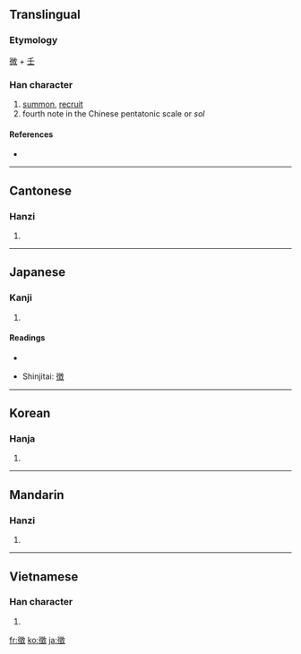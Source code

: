 {{see|徴|征}}
==Translingual==

===Etymology===
[[微]] + [[壬]]

===Han character===
{{Han char|rn=60|rad=彳|as=12|sn=15|four=2824<sub>0</sub>|canj=竹人山土大 (HOUGK)}}

# [[summon]], [[recruit]]
# fourth note in the Chinese pentatonic scale or ''sol''

====References====
* {{Han ref|kx=0370.410|dkj=10239|dj=0697.270|hdz=20842.070|uh=5FB5|ud=24501|bh=BC78|bd=48248}}

----

==Cantonese==

===Hanzi===
{{yue-hanzi|jyut=|y=ji2, jing1}}

# {{defn|Cantonese|sort=彳12}}

----

==Japanese==

===Kanji===
{{ja-kanji|grade=|rs=彳12}}

# {{defn|Japanese}}

====Readings====
* {{ja-readings|on=[[ちょう]] (chō), [[ち]] (chi)|kun=[[しるし]] (shirushi), [[めす]] (mesu)}}

* Shinjitai: [[徴]]

----

==Korean==

===Hanja===
{{ko-hanja|hangeul=[[징]], [[치]]|eumhun=|rv=jing, chi|mr=ching, ch'i|y=cing, chi}}

# {{defn|Korean|sort=彳12}}

----

==Mandarin==

===Hanzi===
{{cmn-hanzi|sim=征|pin=[[zhēng]] ([[zheng1]])|wg=cheng<sup>1</sup>}}

# {{defn|Mandarin|sort=彳12}}

----

==Vietnamese==

===Han character===
{{vi-hantu|[[trưng]], [[chưng]], [[chuỷ]], [[rưng]], [[trâng]]|rs=彳12}}

# {{defn|Vietnamese|sort=彳12}}

[[fr:徵]]
[[ko:徵]]
[[ja:徵]]
